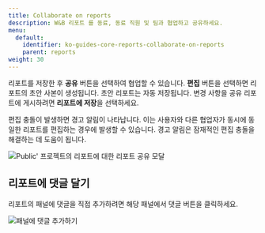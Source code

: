---
title: Collaborate on reports
description: W&B 리포트 를 동료, 동료 직원 및 팀과 협업하고 공유하세요.
menu:
  default:
    identifier: ko-guides-core-reports-collaborate-on-reports
    parent: reports
weight: 30
---

리포트를 저장한 후 **공유** 버튼을 선택하여 협업할 수 있습니다. **편집** 버튼을 선택하면 리포트의 초안 사본이 생성됩니다. 초안 리포트는 자동 저장됩니다. 변경 사항을 공유 리포트에 게시하려면 **리포트에 저장**을 선택하세요.

편집 충돌이 발생하면 경고 알림이 나타납니다. 이는 사용자와 다른 협업자가 동시에 동일한 리포트를 편집하는 경우에 발생할 수 있습니다. 경고 알림은 잠재적인 편집 충돌을 해결하는 데 도움이 됩니다.

<Frame>
    <img src="/images/reports/share-report.gif" alt="Public' 프로젝트의 리포트에 대한 리포트 공유 모달" max-width="90%"  />
</Frame>

## 리포트에 댓글 달기

리포트의 패널에 댓글을 직접 추가하려면 해당 패널에서 댓글 버튼을 클릭하세요.

<Frame>
    <img src="/images/reports/demo_comment_on_panels_in_reports.gif" alt="패널에 댓글 추가하기"  />
</Frame>
